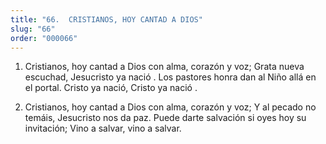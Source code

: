 ```yaml
---
title: "66.  CRISTIANOS, HOY CANTAD A DIOS"
slug: "66"
order: "000066"
---
```

1.  Cristianos, hoy cantad a Dios con alma, corazón y voz;
Grata nueva escuchad, Jesucristo ya nació .
Los pastores honra dan al Niño allá en el portal. Cristo ya nació, Cristo ya nació .
 
2.  Cristianos, hoy cantad a Dios con alma, corazón y voz;
Y al pecado no temáis, Jesucristo nos da paz. Puede darte salvación si oyes hoy su invitación; Vino a salvar, vino a salvar.


